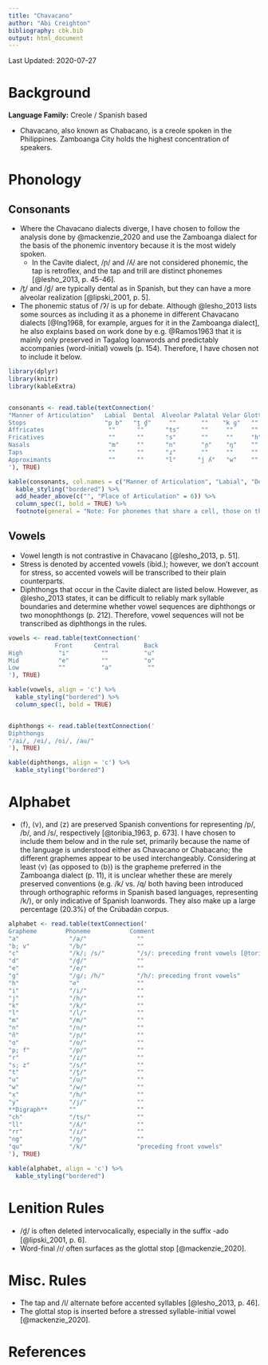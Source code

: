 ```yaml
---
title: "Chavacano"
author: "Abi Creighton"
bibliography: cbk.bib
output: html_document
---
```


Last Updated: 2020-07-27

# Background

**Language Family:** Creole / Spanish based

* Chavacano, also known as Chabacano, is a creole spoken in the Philippines. Zamboanga City holds the highest concentration of speakers.

# Phonology

## Consonants

* Where the Chavacano dialects diverge, I have chosen to follow the analysis done by @mackenzie_2020 and use the Zamboanga dialect for the basis of the phonemic inventory because it is the most widely spoken.
    - In the Cavite dialect, /ɲ/ and /ʎ/ are not considered phonemic, the tap is retroflex, and the tap and trill are distinct phonemes [@lesho_2013, p. 45-46].
* /t̪/ and /d̪/ are typically dental as in Spanish, but they can have a more alveolar realization [@lipski_2001, p. 5].
* The phonemic status of /ʔ/ is up for debate. Although @lesho_2013 lists some sources as including it as a phoneme in different Chavacano dialects [@Ing1968, for example, argues for it in the Zamboanga dialect], he also explains based on work done by e.g. @Ramos1963 that it is mainly only preserved in Tagalog loanwords and predictably accompanies (word-initial) vowels (p. 154). Therefore, I have chosen not to include it below.

```r

library(dplyr)
library(knitr)
library(kableExtra)


consonants <- read.table(textConnection('
"Manner of Articulation"   Labial  Dental  Alveolar Palatal Velar Glottal
Stops                      "p b"   "t̪ d̪"     ""       ""    "k ɡ"   ""           
Affricates                  ""      ""      "ts"      ""     ""     ""   
Fricatives                  ""      ""      "s"       ""     ""     "h"
Nasals                      "m"     ""      "n"       "ɲ"    "ŋ"    ""       
Taps                        ""      ""      "ɾ"       ""     ""     ""       
Approximants                ""      ""      "l"      "j ʎ"   "w"    ""   
'), TRUE)

kable(consonants, col.names = c("Manner of Articulation", "Labial", "Dental", "Alveolar", "Palatal", "Velar", "Glottal"), align = 'c') %>%
  kable_styling("bordered") %>%
  add_header_above(c("", "Place of Articulation" = 6)) %>%
  column_spec(1, bold = TRUE) %>%
  footnote(general = "Note: For phonemes that share a cell, those on the left are voiceless and those on the right are voiced. Both palatal approximants are voiced, but the one on the right is lateral.", general_title = "")
```  

## Vowels

* Vowel length is not contrastive in Chavacano [@lesho_2013, p. 51].
* Stress is denoted by accented vowels (ibid.); however, we don't account for stress, so accented vowels will be transcribed to their plain counterparts.
* Diphthongs that occur in the Cavite dialect are listed below. However, as @lesho_2013 states, it can be difficult to reliably mark syllable boundaries and determine whether vowel sequences are diphthongs or two monophthongs (p. 212). Therefore, vowel sequences will not be transcribed as diphthongs in the rules.

```r

vowels <- read.table(textConnection('
             Front      Central       Back
High          "i"         ""          "u"
Mid           "e"         ""          "o"
Low           ""          "a"          ""
'), TRUE)

kable(vowels, align = 'c') %>%
  kable_styling("bordered") %>%
  column_spec(1, bold = TRUE)


diphthongs <- read.table(textConnection('
Diphthongs
"/ai/, /ei/, /oi/, /au/"
'), TRUE)

kable(diphthongs, align = 'c') %>%
  kable_styling("bordered")
```     

# Alphabet

* ⟨f⟩, ⟨v⟩, and ⟨z⟩ are preserved Spanish conventions for representing /p/, /b/, and /s/, respectively [@toribia_1963, p. 673]. I have chosen to include them below and in the rule set, primarily because the name of the language is understood either as Chavacano or Chabacano; the different graphemes appear to be used interchangeably. Considering at least ⟨v⟩ (as opposed to ⟨b⟩) is the grapheme preferred in the Zamboanga dialect (p. 11), it is unclear whether these are merely preserved conventions (e.g. /k/ vs. /q/ both having been introduced through orthographic reforms in Spanish based languages, representing /k/), or only indicative of Spanish loanwords. They also make up a large percentage (20.3%) of the Crúbadán corpus.

```r

alphabet <- read.table(textConnection('
Grapheme        Phoneme           Comment
"a"              "/a/"              ""
"b; v"           "/b/"              ""
"c"              "/k/; /s/"         "/s/: preceding front vowels [@toribia_1963, 673]"
"d"              "/d̪/"              ""
"e"              "/e/"              ""
"g"              "/ɡ/; /h/"         "/h/: preceding front vowels"
"h"              "∅"                ""
"i"              "/i/"              ""
"j"              "/h/"              ""
"k"              "/k/"              ""
"l"              "/l/"              ""
"m"              "/m/"              ""
"n"              "/n/"              ""
"ñ"              "/ɲ/"              ""
"o"              "/o/"              ""
"p; f"           "/p/"              ""
"r"              "/ɾ/"              ""
"s; z"           "/s/"              ""
"t"              "/t̪/"              ""
"u"              "/u/"              ""
"w"              "/w/"              ""
"x"              "/h/"              ""
"y"              "/j/"              ""
**Digraph**      ""                 ""
"ch"             "/ts/"             ""
"ll"             "/ʎ/"              ""
"rr"             "/ɾ/"              ""
"ng"             "/ŋ/"              ""
"qu"             "/k/"              "preceding front vowels"
'), TRUE)

kable(alphabet, align = 'c') %>%
  kable_styling("bordered")
```

# Lenition Rules

* /d̪/ is often deleted intervocalically, especially in the suffix -ado [@lipski_2001, p. 6].
* Word-final /ɾ/ often surfaces as the glottal stop [@mackenzie_2020].

# Misc. Rules

* The tap and /l/ alternate before accented syllables [@lesho_2013, p. 46].
* The glottal stop is inserted before a stressed syllable-initial vowel [@mackenzie_2020].

# References
